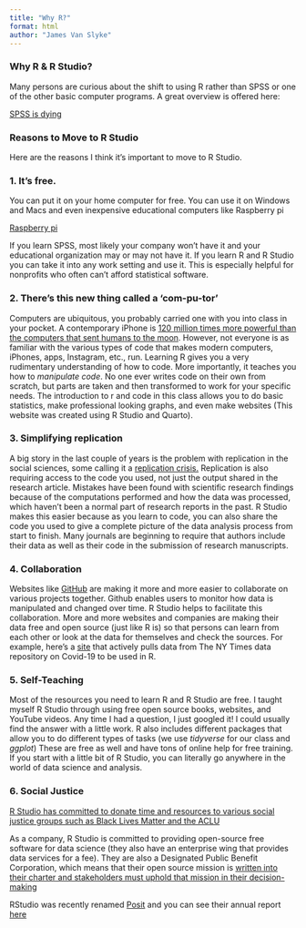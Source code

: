 ```yaml
---
title: "Why R?"
format: html
author: "James Van Slyke"
---
```


### Why R & R Studio?

Many persons are curious about the shift to using R rather than SPSS or one of the other basic computer programs. A great overview is offered here:

[SPSS is dying](https://lindeloev.net/spss-is-dying/)

### Reasons to Move to R Studio

Here are the reasons I think it's important to move to R Studio.

### 1. It's free.

         
You can put it on your home computer for free. You can use it on Windows and Macs and even inexpensive educational computers like Raspberry pi

[Raspberry pi](https://www.raspberrypi.org/)

If you learn SPSS, most likely your company won't have it and your educational organization may or may not have it. If you learn R and R Studio you can take it into any work setting and use it. This is especially helpful for nonprofits who often can't afford statistical software.


### 2. There's this new thing called a **'com-pu-tor'**

     
Computers are ubiquitous, you probably carried one with you into class in your pocket. A contemporary iPhone is [120 million times more powerful than the computers that sent humans to the moon](https://www.idropnews.com/news/your-iphone-is-120-million-times-more-powerful-than-the-computer-that-sent-men-to-the-moon/112146/). However, not everyone is as familiar with the various types of code that makes modern computers, iPhones, apps, Instagram, etc., run. Learning R gives you a very rudimentary understanding of how to code. More importantly, it teaches you how to *manipulate code*. No one ever writes code on their own from scratch, but parts are taken and then transformed to work for your specific needs. The introduction to r and code in this class allows you to do basic statistics, make professional looking graphs, and even make websites (This website was created using R Studio and Quarto).


### 3. Simplifying replication

        
A big story in the last couple of years is the problem with replication in the social sciences, some calling it a [replication crisis.](https://journals.plos.org/plosmedicine/article?id=10.1371/journal.pmed.0020124) Replication is also requiring access to the code you used, not just the output shared in the research article. Mistakes have been found with scientific research findings because of the computations performed and how the data was processed, which haven't been a normal part of research reports in the past. R Studio makes this easier because as you learn to code, you can also share the code you used to give a complete picture of the data analysis process from start to finish. Many journals are beginning to require that authors include their data as well as their code in the submission of research manuscripts.


### 4. Collaboration

       
Websites like [GitHub](https://github.com/) are making it more and more easier to collaborate on various projects together. Github enables users to monitor how data is manipulated and changed over time. R Studio helps to facilitate this collaboration. More and more websites and companies are making their data free and open source (just like R is) so that persons can learn from each other or look at the data for themselves and check the sources. For example, here's a [site](https://github.com/Covid19R/covid19nytimes) that actively pulls data from The NY Times data repository on Covid-19 to be used in R.


### 5. Self-Teaching

    
Most of the resources you need to learn R and R Studio are free. I taught myself R Studio through using free open source books, websites, and YouTube videos. Any time I had a question, I just googled it! I could usually find the answer with a little work. R also includes different packages that allow you to do different types of tasks (we use *tidyverse* for our class and *ggplot*) These are free as well and have tons of online help for free training. If you start with a little bit of R Studio, you can literally go anywhere in the world of data science and analysis.


### 6. Social Justice

      
[R Studio has committed to donate time and resources to various social justice groups such as Black Lives Matter and the ACLU](https://www.rstudio.com/black-lives-matter/)

As a company, R Studio is committed to providing open-source free software for data science (they also have an enterprise wing that provides data services for a fee). They are also a Designated Public Benefit Corporation, which means that their open source mission is [written into their charter and stakeholders must uphold that mission in their decision-making](https://www.rstudio.com/about/what-makes-rstudio-different/)

RStudio was recently renamed [Posit](https://posit.co/) and you can see their annual report [here](https://posit.co/about/pbc-report/)

